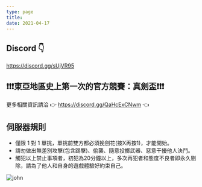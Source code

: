 ```yaml
---
type: page
title: 
date: 2021-04-17
---
```

## Discord 👇
https://discord.gg/sUjVR95

## ❗❗❗東亞地區史上第一次的官方競賽：真劍盃❗❗❗
更多相關資訊請洽 👉 https://discord.gg/QaHcExCNwm 👈

## 伺服器規則
* 僅限 1 對 1 單挑，單挑前雙方都必須挽劍花(按X再按1)，才能開始。
* 請勿做出無差別攻擊(包含踢擊)、偷襲、隨意投擲武器、惡意干擾他人決鬥。
* 觸犯以上禁止事項者，初犯為20分鐘以上，多次再犯者和態度不良者即永久剔除，請為了他人和自身的遊戲體驗好約束自己。


![john](./images/perma%20ban%201.jpg)
